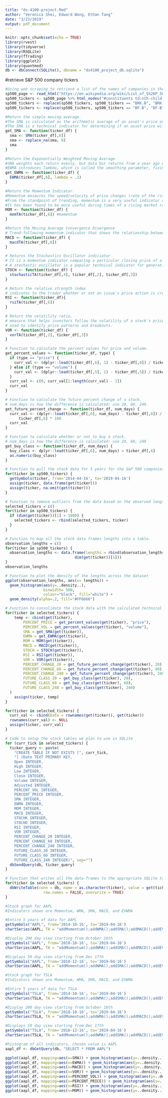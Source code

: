 ```yaml
---
title: "ds-4100-project.Rmd"
author: "Veronica Shei, Edward Wang, Ethan Tang"
date: "3/23/2019"
output: pdf_document
---
```


```r
knitr::opts_chunk$set(echo = TRUE)
library(rvest)
library(tidyverse)
library(RSQLite)
library(fTrading)
library(ggplot2)
library(quantmod)
db <- dbConnect(SQLite(), dbname = "ds4100_project_db.sqlite")
```

#retrieve S&P 500 company tickers
```r
#Using web scraping to retrieve a list of the names of companies in the s&p 500
sp500_page <- read_html("https://en.wikipedia.org/wiki/List_of_S%26P_500_companies")
sp500_tickers <- sp500_page %>% html_nodes("#constituents td:nth-child(2)") %>% html_text()
sp500_tickers <- replace(sp500_tickers, sp500_tickers == "BRK.B", "BRK-B")
sp500_tickers <- replace(sp500_tickers, sp500_tickers == "BF.B", "BF-B")
```

```r
#Return the simple moving average.
#The SMA is calculated as the arithmetic average of an asset's price over some period.
#The SMA is a technical indicator for determining if an asset price will continue or reverse a bull or bear trend.
get_SMA <- function(ticker_df) {
  sma <- SMA(ticker_df[,6])
  sma <- replace_na(sma, 0)
  sma
}
```

```r
#Return the Exponentially Weighted Moving Average.
#SMA weights each return evenly, but data but returns from a year ago do not represent what returns would be the last week.
#EWMA introduces lambda, which is called the smoothing parameter, fixing the problem by giving recent returns greater weight on the variance.
get_EWMA <- function(ticker_df) {
  EWMA(ticker_df[,6], lambda = .1)
}
```

```r
#Return the Momentum Indicator.
#Momentum mesaures the speed/velocity of price changes (rate of the rise and fall of stock prices).
#From the standpoint of trending, momentum is a very useful indicator of strength or weakness in the issue's price.
#It has been found to be more useful during times of a rising market rather than falling.
MOM <- function(ticker_df) {
  momTA(ticker_df[,6]) #momentum 
}
```

```r
#Return the Moving Average Convergence Divergence
# Trend-following momentum indicator that shows the relationship between two moving averages of a security's price.
MACD <- function(ticker_df) {
  macdTA(ticker_df[,6]) 
}
```

```r
# Returns the Stochastics Oscillator indiciator
# It is a momentum indicator comparing a particular closing price of a security to a range of its prices over a certain period of time.
# A stochastic oscillator is a popular technical indicator for generating overbought and oversold signals.
STOCH <- function(ticker_df) {
  stochasticTA(ticker_df[,4], ticker_df[,2], ticker_df[,3])
}
```

```r
# Return the relative strength index
# indicates to the trader whether or not an issue's price action is created by those over-buying or over-selling it. 
RSI <- function(ticker_df){
  rsiTA(ticker_df[,6]) 
}
```

```r
# Return the volatility ratio.
# measure that helps investors follow the volatility of a stock's price. 
# used to identify price patterns and breakouts.
VOR <- function(ticker_df) {
  vorTA(ticker_df[,2], ticker_df[,3])
}
```

```r
# Function to calculate the percent values for price and volume.
get_percent_values <- function(ticker_df, type) {
  if (type == "price") {
    curr_val <- (dplyr::lead(ticker_df[,6], 1) - ticker_df[,6]) / ticker_df[,6] * 100
  } else if (type == "volume") {
    curr_val <- (dplyr::lead(ticker_df[,5], 1) - ticker_df[,5]) / ticker_df[,5] * 100
  }
  curr_val <- c(0, curr_val[1:length(curr_val) - 1])
  curr_val
}
```

```r
# Function to calculate the future percent change of a stock.
# num_days is how the difference is calculated: use 20, 60, 240.
get_future_percent_change <- function(ticker_df, num_days) {
  curr_val <- (dplyr::lead(ticker_df[,6], num_days) - ticker_df[,6]) /
      ticker_df[,6] * 100
  curr_val
}
```

```r
# Function to calculate whether or not to buy a stock. 
# num_days is how the difference is calculated: use 20, 60, 240
get_buy_class <- function(ticker_df, num_days) {
  buy_class <- dplyr::lead(ticker_df[,6], num_days) > ticker_df[,6]
  as.numeric(buy_class)
}
```


```r
# Function to pull the stock data for 5 years for the S&P 500 companies from quant mod.
for(ticker in sp500_tickers) {
  getSymbols(ticker, from='2014-04-16', to='2019-04-16')
  assign(ticker, data.frame(get(ticker)))
  assign(ticker, na.omit(get(ticker)))
}
```

```r
# Function to remove outliers from the data based on the observed lengths.
selected_tickers = c()
for(ticker in sp500_tickers) {
  if (dim(get(ticker))[1] > 1000) {
    selected_tickers <- rbind(selected_tickers, ticker)
  }
}
```

```r
# Function to map all the stock data frames lengths into a table.
observation_lengths = c()
for(ticker in sp500_tickers) {
  observation_lengths <- data.frame(lengths = rbind(observation_lengths,
                               dim(get(ticker))[1]))
}
observation_lengths
```

```r
# Function to plot the density of the lengths across the dataset
ggplot(observation_lengths, aes(x= lengths)) + 
  geom_histogram(aes(y=..density..),
                 binwidth= 500,
                 colour="black", fill="white") +
  geom_density(alpha=.2, fill="#FF6666")
```

```r
# Function to consolidate the stock data with the calculated technical indicators
for(ticker in selected_tickers) {
    temp <- cbind(get(ticker),
        PERCENT_PRICE = get_percent_values(get(ticker), "price"),
        PERCENT_VOL = get_percent_values(get(ticker), "volume"),
        SMA = get_SMA(get(ticker)),
        EWMA = get_EWMA(get(ticker)),
        MOM = MOM(get(ticker)),
        MACD = MACD(get(ticker)),
        STOCH = STOCH(get(ticker)),
        RSI = RSI(get(ticker)),
        VOR = VOR(get(ticker)),
        PERCENT_CHANGE_20 = get_future_percent_change(get(ticker), 20),
        PERCENT_CHANGE_60 = get_future_percent_change(get(ticker), 60),
        PERCENT_CHANGE_240 = get_future_percent_change(get(ticker), 240),
        FUTURE_CLASS_20 = get_buy_class(get(ticker), 20),
        FUTURE_CLASS_60 = get_buy_class(get(ticker), 60),
        FUTURE_CLASS_240 = get_buy_class(get(ticker), 240)
  )
    assign(ticker, temp)
}
```

```r
for(ticker in selected_tickers) {
  curr_val <- cbind(Date = rownames(get(ticker)), get(ticker))
  rownames(curr_val) <- NULL
  assign(ticker, curr_val)
}
```

```r
# Code to setup the stock tables we plan to use in SQLite
for (curr_tick in selected_tickers) {
  ticker_query <- paste(
    "CREATE TABLE IF NOT EXISTS [", curr_tick,
    "] (Date TEXT PRIMARY KEY,
    Open INTEGER,
    High INTEGER,
    Low INTEGER,
    Close INTEGER,
    Volume INTEGER,
    Adjusted INTEGER,
    PERCENT_VOL INTEGER,
    PERCENT_PRICE INTEGER,
    SMA INTEGER,
    EWMA INTEGER,
    MOM INTEGER,
    MACD INTEGER,
    STOCHK INTEGER,
    STOCHD INTEGER,
    RSI INTEGER,
    VOR INTEGER,
    PERCENT_CHANGE_20 INTEGER,
    PERCENT_CHANGE_60 INTEGER,
    PERCENT_CHANGE_240 INTEGER,
    FUTURE_CLASS_20 INTEGER,
    FUTURE_CLASS_60 INTEGER,
    FUTURE_CLASS_240 INTEGER)", sep="")
  dbSendQuery(db, ticker_query)
}
```

```r
# Function that writes all the data frames to the appropriate SQLite table
for(ticker in selected_tickers) {
  dbWriteTable(conn = db, name = as.character(ticker), value = get(ticker),
                 row.names = FALSE, overwrite = TRUE)
}
```



```r
#Stock graph for AAPL
#Indicators shown are Momentum, WMA, SMA, MACD, and EVWMA

#Entire 5 years of data for AAPL
getSymbols("AAPL", from='2014-10-16', to='2019-04-16')
chartSeries(AAPL, TA = "addMomentum();addWMA();addSMA();addMACD();addEVWMA()", theme="white")

#Display 200 day view starting from October 16th
getSymbols("AAPL", from='2018-10-16', to='2019-04-16')
chartSeries(AAPL, TA = "addMomentum();addWMA();addSMA();addMACD();addEVWMA()", theme="white",major.ticks='months',subset='first 28 weeks')

#Displays 50 day view starting from Dec 17th
getSymbols("AAPL", from='2018-12-16', to='2019-04-16')
chartSeries(AAPL, TA = "addMomentum();addWMA();addSMA();addMACD();addEVWMA()", theme="white",major.ticks='months',subset='first 50 days')
```

```r
#Stock graph for TSLA
#Indicators shown are Momentum, WMA, SMA, MACD, and EVWMA

#Entire 5 years of data for TSLA
getSymbols("TSLA", from='2014-10-16', to='2019-04-16')
chartSeries(TSLA, TA = "addMomentum();addWMA();addSMA();addMACD();addEVWMA()", theme="white")

#Display 200 day view starting from October 16th
getSymbols("TSLA", from='2018-10-16', to='2019-04-16')
chartSeries(TSLA, TA = "addMomentum();addWMA();addSMA();addMACD();addEVWMA()", theme="white",major.ticks='months',subset='first 28 weeks')

#Displays 50 day view starting from Dec 17th
getSymbols("TSLA", from='2018-12-16', to='2019-04-16')
chartSeries(TSLA, TA = "addMomentum();addWMA();addSMA();addMACD();addEVWMA()", theme="white",major.ticks='months',subset='first 50 days')
```


```r
#histogram of all indicators, chosen value is AAPL
aapl_df <- dbGetQuery(db, "SELECT * FROM AAPL")

ggplot(aapl_df, mapping=aes(x=SMA)) + geom_histogram(aes(y=..density..), bins=50) + geom_density(col = "red")
ggplot(aapl_df, mapping=aes(x=EWMA)) + geom_histogram(aes(y=..density..), bins=50) + geom_density(col = "red")
ggplot(aapl_df, mapping=aes(x=MACD)) + geom_histogram(aes(y=..density..), bins=50) + geom_density(col = "red")
ggplot(aapl_df, mapping=aes(x=VOR)) + geom_histogram(aes(y=..density..), bins=50) + geom_density(col = "red")
ggplot(aapl_df, mapping=aes(x=PERCENT_VOL)) + geom_histogram(aes(y=..density..), bins=50) + geom_density(col = "red")
ggplot(aapl_df, mapping=aes(x=PERCENT_PRICE)) + geom_histogram(aes(y=..density..), bins=50) + geom_density(col = "red")
ggplot(aapl_df, mapping=aes(x=RSI)) + geom_histogram(aes(y=..density..), bins=50) + geom_density(col = "red")
ggplot(aapl_df, mapping=aes(x=MOM)) + geom_histogram(aes(y=..density..), bins=50) + geom_density(col = "red")

```
